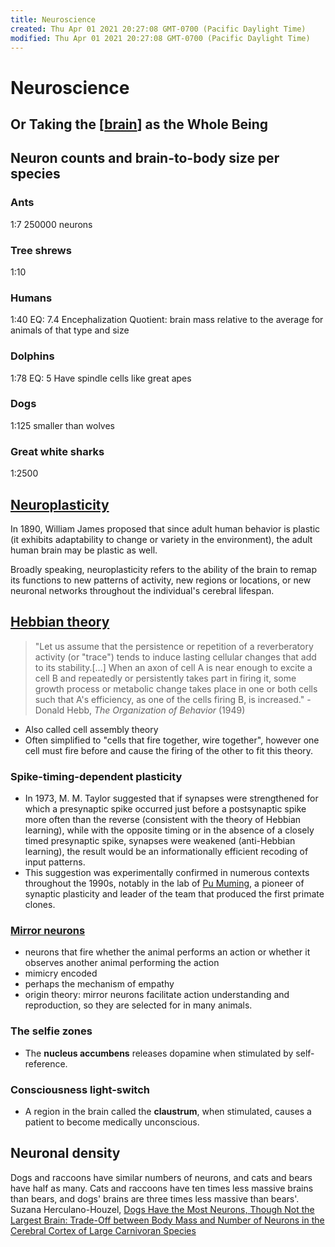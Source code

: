 ```yaml
---
title: Neuroscience
created: Thu Apr 01 2021 20:27:08 GMT-0700 (Pacific Daylight Time)
modified: Thu Apr 01 2021 20:27:08 GMT-0700 (Pacific Daylight Time)
---
```


# Neuroscience

## Or Taking the [[brain]] as the Whole Being

## Neuron counts and brain-to-body size per species

### Ants

1:7
250000 neurons

### Tree shrews

1:10

### Humans

1:40
EQ: 7.4
Encephalization Quotient: brain mass relative to the average for animals of that type and size

### Dolphins

1:78
EQ: 5
Have spindle cells like great apes

### Dogs

1:125
smaller than wolves

### Great white sharks

1:2500

## [Neuroplasticity](https://www.wikiwand.com/en/Neuroplasticity)

In 1890, William James proposed that since adult human behavior is plastic (it exhibits adaptability to change or variety in the environment), the adult human brain may be plastic as well.

Broadly speaking, neuroplasticity refers to the ability of the brain to remap its functions to new patterns of activity, new regions or locations, or new neuronal networks throughout the individual's cerebral lifespan.

## [Hebbian theory](https://www.wikiwand.com/en/Hebbian_theory)

> "Let us assume that the persistence or repetition of a reverberatory activity (or "trace") tends to induce lasting cellular changes that add to its stability.[…] When an axon of cell A is near enough to excite a cell B and repeatedly or persistently takes part in firing it, some growth process or metabolic change takes place in one or both cells such that A's efficiency, as one of the cells firing B, is increased." - Donald Hebb, _The Organization of Behavior_ (1949)

- Also called cell assembly theory
- Often simplified to "cells that fire together, wire together", however one cell must fire before and cause the firing of the other to fit this theory.

### Spike-timing-dependent plasticity

- In 1973, M. M. Taylor suggested that if synapses were strengthened for which a presynaptic spike occurred just before a postsynaptic spike more often than the reverse (consistent with the theory of Hebbian learning), while with the opposite timing or in the absence of a closely timed presynaptic spike, synapses were weakened (anti-Hebbian learning), the result would be an informationally efficient recoding of input patterns.
- This suggestion was experimentally confirmed in numerous contexts throughout the 1990s, notably in the lab of [Pu Muming](https://www.wikiwand.com/en/Mu-ming_Poo), a pioneer of synaptic plasticity and leader of the team that produced the first primate clones.

### [Mirror neurons](https://www.wikiwand.com/en/Mirror_neuron)

- neurons that fire whether the animal performs an action or whether it observes another animal performing the action
- mimicry encoded
- perhaps the mechanism of empathy
- origin theory: mirror neurons facilitate action understanding and reproduction, so they are selected for in many animals.

### The selfie zones

- The **nucleus accumbens** releases dopamine when stimulated by self-reference.

### Consciousness light-switch

- A region in the brain called the **claustrum**, when stimulated, causes a patient to become medically unconscious.

## Neuronal density

Dogs and raccoons have similar numbers of neurons, and cats and bears have half as many. Cats and raccoons have ten times less massive brains than bears, and dogs' brains are three times less massive than bears'.
Suzana Herculano-Houzel, [Dogs Have the Most Neurons, Though Not the Largest Brain: Trade-Off between Body Mass and Number of Neurons in the Cerebral Cortex of Large Carnivoran Species](https://www.frontiersin.org/articles/10.3389/fnana.2017.00118/full)

[//begin]: # "Autogenerated link references for markdown compatibility"
[brain]: brain "Brain"
[//end]: # "Autogenerated link references"